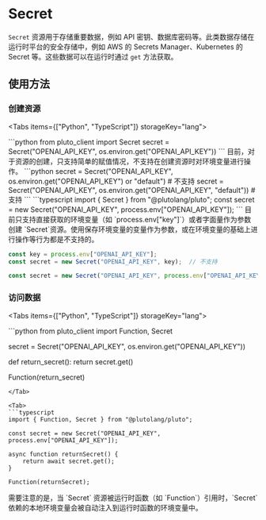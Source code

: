 
# Secret

`Secret` 资源用于存储重要数据，例如 API 密钥、数据库密码等。此类数据存储在运行时平台的安全存储中，例如 AWS 的 Secrets Manager、Kubernetes 的 Secret 等。这些数据可以在运行时通过 `get` 方法获取。

## 使用方法

### 创建资源

<Tabs items={["Python", "TypeScript"]} storageKey="lang">

<Tab>
```python
from pluto_client import Secret
secret = Secret("OPENAI_API_KEY", os.environ.get("OPENAI_API_KEY"))
```

<Callout>
目前，对于资源的创建，只支持简单的赋值情况，不支持在创建资源时对环境变量进行操作。
```python
secret = Secret("OPENAI_API_KEY", os.environ.get("OPENAI_API_KEY") or "default")  # 不支持
secret = Secret("OPENAI_API_KEY", os.environ.get("OPENAI_API_KEY", "default"))  # 支持
```
</Callout>

</Tab>

<Tab>
```typescript
import { Secret } from "@plutolang/pluto";
const secret = new Secret("OPENAI_API_KEY", process.env["OPENAI_API_KEY"]);
```

<Callout>
目前只支持直接获取的环境变量（如 `process.env["key"]`）或者字面量作为参数创建 `Secret`资源。使用保存环境变量的变量作为参数，或在环境变量的基础上进行操作等行为都是不支持的。

```typescript
const key = process.env["OPENAI_API_KEY"];
const secret = new Secret("OPENAI_API_KEY", key);  // 不支持

const secret = new Secret("OPENAI_API_KEY", process.env["OPENAI_API_KEY"] ?? "default");  // 不支持
```
</Callout>

</Tab>

</Tabs>

### 访问数据

<Tabs items={["Python", "TypeScript"]} storageKey="lang">

<Tab>
```python
from pluto_client import Function, Secret

secret = Secret("OPENAI_API_KEY", os.environ.get("OPENAI_API_KEY"))

def return_secret():
    return secret.get()

Function(return_secret)
```
</Tab>

<Tab>
```typescript
import { Function, Secret } from "@plutolang/pluto";

const secret = new Secret("OPENAI_API_KEY", process.env["OPENAI_API_KEY"]);

async function returnSecret() {
    return await secret.get();
}

Function(returnSecret);
```
</Tab>

</Tabs>

<Callout>
需要注意的是，当 `Secret` 资源被运行时函数（如 `Function`）引用时，`Secret` 依赖的本地环境变量会被自动注入到运行时函数的环境变量中。
</Callout>